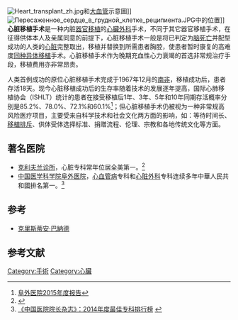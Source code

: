 {{medical}}
[[Image:Heart_transplant_zh.jpg|thumb]]和[[大血管|大血管]]示意圖]]
[[File:Пересаженное_сердце_в_грудной_клетке_реципиента.JPG|thumb]]中的位置]]
'''心脏移植手术'''是一种内脏[[器官移植|器官移植]]的[[心臟外科|心臟外科]]手术，不同于其它器官移植手术，在征得供体本人及亲属同意的前提下，心脏移植手术一般是将已判定为[[脑死亡|脑死亡]]并配型成功的人类的[[心脏|心脏]]完整取出，移植并替换到所需患者胸腔，使患者暂时康复的高难度[[同种异体移植|同种异体移植]]手术。心脏移植手术作为晚期充血性心力衰竭的首选非常规治疗手段，移植费用亦非常昂贵。

人类首例成功的原位心脏移植手术完成于1967年12月的[[南非|南非]]，移植成功后，患者存活18天。现今心脏移植成功后的生存率随着技术的发展逐年提高，国际心肺移植协会（ISHLT）统计的患者在接受移植后1年、3年、5年和10年同期存活概率分别是85.2%、78.0%、72.1%和60.1%<ref>[http://www.fuwaihospital.org/sites/uploaded/file/2016/5/%E9%98%9C%E5%A4%962015%E5%A4%96%E7%A7%91%E5%B9%B4%E6%8A%A5.pdf 阜外医院2015年度报告]{{dead link|date=2018年2月 |bot=InternetArchiveBot |fix-attempted=yes }}</ref>；但心脏移植手术仍被视为一种非常规高风险医疗项目，主要受来自科学技术和社会文化两方面的影响，如：等待时间长、[[移植排斥|移植排斥]]、供体受体选择标准、捐赠流程、伦理、宗教和各地传统文化等方面。

== 著名医院 ==
* [[克利夫兰诊所|克利夫兰诊所]]，心脏专科常年位居全美第一。<ref>{{Cite web |url=http://www.hzwuzhou.cn/america/711.html |title=《美国新闻与世界报道》：2015-16年度最佳医院排行榜（含各医院专科排名） |access-date=2016-07-04 |archive-url=https://web.archive.org/web/20161201222941/http://www.hzwuzhou.cn/america/711.html |archive-date=2016-12-01 |dead-url=yes }}</ref>
* [[中国医学科学院阜外医院|中国医学科学院阜外医院]]，[[心血管病|心血管病]]专科和[[心脏外科|心脏外科]]专科连续多年中華人民共和國排名第一。<ref>[http://www.fudanmed.com/institute/news2014-1.aspx  《中国医院院长杂志》：2014年度最佳专科排行榜] {{webarchive|url=https://web.archive.org/web/20170114175717/http://www.fudanmed.com/institute/news2014-1.aspx |date=2017-01-14 }}</ref>

==参考==
*[[克里斯蒂安·巴納德|克里斯蒂安·巴納德]]
== 参考文献 ==


[[Category:手術|Category:手術]]
[[Category:心臟|Category:心臟]]